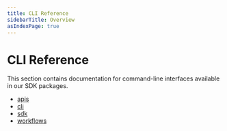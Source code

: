 ```yaml
---
title: CLI Reference
sidebarTitle: Overview
asIndexPage: true
---
```


# CLI Reference

This section contains documentation for command-line interfaces available in our SDK packages.

- [apis](./apis.mdx)
- [cli](./cli.mdx)
- [sdk](./sdk.mdx)
- [workflows](./workflows.mdx)

